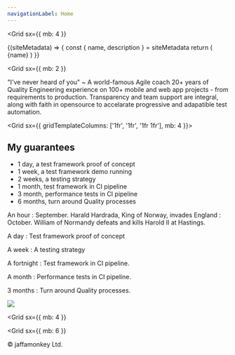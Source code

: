 ```yaml
---
navigationLabel: Home
---
```



<Grid
  sx={{
    mb: 4
  }}
>

<SiteMetaData>
  {(siteMetadata) => {
    const { name, description } = siteMetadata
    return (
      <Fragment>
        <Heading as='h1' variant="styles.h1">{name}</Heading>
      </Fragment>
    )
  }}
</SiteMetaData>
</Grid>


<Grid
  sx={{
    mb: 2
  }}
>
<Message variant='secondary'>"I've never heard of you" ~ A world-famous Agile coach</Message>
20+ years of Quality Engineering experience on 100+ mobile and web app projects - from requirements to production. Transparency and team support are integral, along with faith in opensource to accelarate progressive and adapatible test  automation.
<Divider />
</Grid>

<Grid  sx={{ gridTemplateColumns: ['1fr', '1fr', '1fr 1fr'], mb: 4 }}>  
<Box>

## My guarantees

- 1 day, a test framework proof of concept
- 1 week, a test framework demo running
- 2 weeks, a testing strategy
- 1 month, test framework in CI pipeline
- 3 month, performance tests in CI pipeline
- 6 months, turn around Quality processes

An hour
: September. Harald Hardrada, King of Norway, invades England
: October. William of Normandy defeats and kills Harold II at Hastings.

A day
: Test framework proof of concept

A week
: A testing strategy

A fortnight
: Test framework in CI pipeline.

A month
: Performance tests in CI pipeline.

3 months
: Turn around Quality processes.


</Box>
<Box>

<Image src="https://raw.githubusercontent.com/jaffamonkey/gatsby-theme-terminal/main/static/images/clients.png" />

  </Box>
</Grid>

<Grid
  sx={{
    mb: 4
  }}
>
<Box>
</Box>
</Grid>

<Grid
  sx={{
    mb: 6
  }}
>
  <Box p={1}>
    &copy; jaffamonkey Ltd.
  </Box>
</Grid>